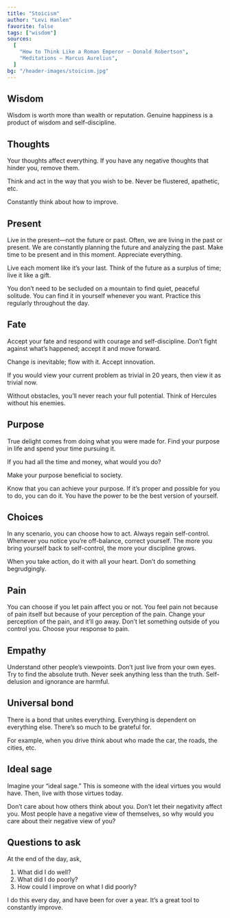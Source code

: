 ```yaml
---
title: "Stoicism"
author: "Levi Hanlen"
favorite: false
tags: ["wisdom"]
sources:
  [
    "How to Think Like a Roman Emperor — Donald Robertson",
    "Meditations — Marcus Aurelius",
  ]
bg: "/header-images/stoicism.jpg"
---
```


## Wisdom

Wisdom is worth more than wealth or reputation. Genuine happiness is a product of wisdom and self-discipline.

## Thoughts

Your thoughts affect everything. If you have any negative thoughts that hinder you, remove them.

Think and act in the way that you wish to be. Never be flustered, apathetic, etc.

Constantly think about how to improve.

## Present

Live in the present—not the future or past. Often, we are living in the past or present. We are constantly planning the future and analyzing the past. Make time to be present and in this moment. Appreciate everything.

Live each moment like it’s your last. Think of the future as a surplus of time; live it like a gift.

You don’t need to be secluded on a mountain to find quiet, peaceful solitude. You can find it in yourself whenever you want. Practice this regularly throughout the day.

## Fate

Accept your fate and respond with courage and self-discipline. Don’t fight against what’s happened; accept it and move forward.

Change is inevitable; flow with it. Accept innovation.

If you would view your current problem as trivial in 20 years, then view it as trivial now.

Without obstacles, you’ll never reach your full potential. Think of Hercules without his enemies.

## Purpose

True delight comes from doing what you were made for. Find your purpose in life and spend your time pursuing it.

If you had all the time and money, what would you do?

Make your purpose beneficial to society.

Know that you can achieve your purpose. If it’s proper and possible for you to do, you can do it. You have the power to be the best version of yourself.

## Choices

In any scenario, you can choose how to act. Always regain self-control. Whenever you notice you’re off-balance, correct yourself. The more you bring yourself back to self-control, the more your discipline grows.

When you take action, do it with all your heart. Don’t do something begrudgingly.

## Pain

You can choose if you let pain affect you or not. You feel pain not because of pain itself but because of your perception of the pain. Change your perception of the pain, and it’ll go away. Don’t let something outside of you control you. Choose your response to pain.

## Empathy

Understand other people’s viewpoints. Don’t just live from your own eyes. Try to find the absolute truth. Never seek anything less than the truth. Self-delusion and ignorance are harmful.

## Universal bond

There is a bond that unites everything. Everything is dependent on everything else. There’s so much to be grateful for.

For example, when you drive think about who made the car, the roads, the cities, etc.

## Ideal sage

Imagine your “ideal sage.” This is someone with the ideal virtues you would have. Then, live with those virtues today.

Don’t care about how others think about you. Don’t let their negativity affect you. Most people have a negative view of themselves, so why would you care about their negative view of you?

## Questions to ask

At the end of the day, ask,

1. What did I do well?
2. What did I do poorly?
3. How could I improve on what I did poorly?

I do this every day, and have been for over a year. It’s a great tool to constantly improve.
